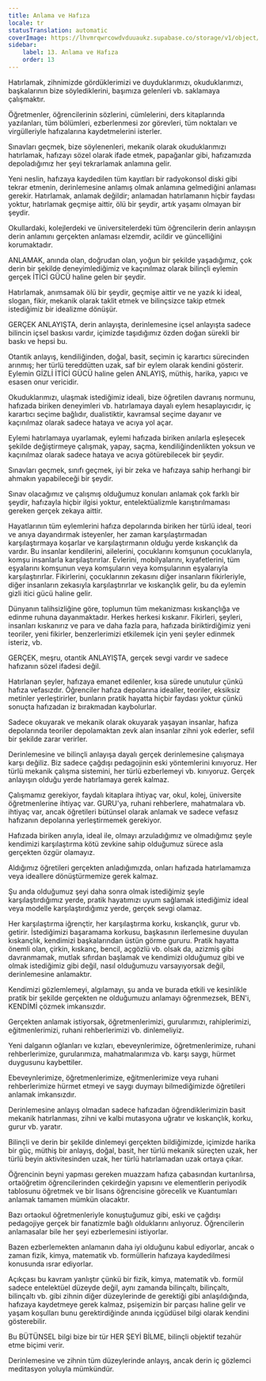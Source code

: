 ```yaml
---
title: Anlama ve Hafıza
locale: tr
statusTranslation: automatic
coverImage: https://lhvmrqwrcowdvduuaukz.supabase.co/storage/v1/object/public/strapi-uploads/small_cover-educacion-fundamental.webp-2d51a7828a2b1309555be27f7e2a61a0.webp
sidebar:
    label: 13. Anlama ve Hafıza
    order: 13
---
```

Hatırlamak, zihnimizde gördüklerimizi ve duyduklarımızı, okuduklarımızı, başkalarının bize söylediklerini, başımıza gelenleri vb. saklamaya çalışmaktır.

Öğretmenler, öğrencilerinin sözlerini, cümlelerini, ders kitaplarında yazılanları, tüm bölümleri, ezberlenmesi zor görevleri, tüm noktaları ve virgülleriyle hafızalarına kaydetmelerini isterler.

Sınavları geçmek, bize söylenenleri, mekanik olarak okuduklarımızı hatırlamak, hafızayı sözel olarak ifade etmek, papağanlar gibi, hafızamızda depoladığımız her şeyi tekrarlamak anlamına gelir.

Yeni neslin, hafızaya kaydedilen tüm kayıtları bir radyokonsol diski gibi tekrar etmenin, derinlemesine anlamış olmak anlamına gelmediğini anlaması gerekir. Hatırlamak, anlamak değildir; anlamadan hatırlamanın hiçbir faydası yoktur, hatırlamak geçmişe aittir, ölü bir şeydir, artık yaşamı olmayan bir şeydir.

Okullardaki, kolejlerdeki ve üniversitelerdeki tüm öğrencilerin derin anlayışın derin anlamını gerçekten anlaması elzemdir, acildir ve güncelliğini korumaktadır.

ANLAMAK, anında olan, doğrudan olan, yoğun bir şekilde yaşadığımız, çok derin bir şekilde deneyimlediğimiz ve kaçınılmaz olarak bilinçli eylemin gerçek İTİCİ GÜCÜ haline gelen bir şeydir.

Hatırlamak, anımsamak ölü bir şeydir, geçmişe aittir ve ne yazık ki ideal, slogan, fikir, mekanik olarak taklit etmek ve bilinçsizce takip etmek istediğimiz bir idealizme dönüşür.

GERÇEK ANLAYIŞTA, derin anlayışta, derinlemesine içsel anlayışta sadece bilincin içsel baskısı vardır, içimizde taşıdığımız özden doğan sürekli bir baskı ve hepsi bu.

Otantik anlayış, kendiliğinden, doğal, basit, seçimin iç karartıcı sürecinden arınmış; her türlü tereddütten uzak, saf bir eylem olarak kendini gösterir. Eylemin GİZLİ İTİCİ GÜCÜ haline gelen ANLAYIŞ, müthiş, harika, yapıcı ve esasen onur vericidir.

Okuduklarımızı, ulaşmak istediğimiz ideali, bize öğretilen davranış normunu, hafızada biriken deneyimleri vb. hatırlamaya dayalı eylem hesaplayıcıdır, iç karartıcı seçime bağlıdır, dualistiktir, kavramsal seçime dayanır ve kaçınılmaz olarak sadece hataya ve acıya yol açar.

Eylemi hatırlamaya uyarlamak, eylemi hafızada biriken anılarla eşleşecek şekilde değiştirmeye çalışmak, yapay, saçma, kendiliğindenlikten yoksun ve kaçınılmaz olarak sadece hataya ve acıya götürebilecek bir şeydir.

Sınavları geçmek, sınıfı geçmek, iyi bir zeka ve hafızaya sahip herhangi bir ahmakın yapabileceği bir şeydir.

Sınav olacağımız ve çalışmış olduğumuz konuları anlamak çok farklı bir şeydir, hafızayla hiçbir ilgisi yoktur, entelektüalizmle karıştırılmaması gereken gerçek zekaya aittir.

Hayatlarının tüm eylemlerini hafıza depolarında biriken her türlü ideal, teori ve anıya dayandırmak isteyenler, her zaman karşılaştırmadan karşılaştırmaya koşarlar ve karşılaştırmanın olduğu yerde kıskançlık da vardır. Bu insanlar kendilerini, ailelerini, çocuklarını komşunun çocuklarıyla, komşu insanlarla karşılaştırırlar. Evlerini, mobilyalarını, kıyafetlerini, tüm eşyalarını komşunun veya komşuların veya komşularının eşyalarıyla karşılaştırırlar. Fikirlerini, çocuklarının zekasını diğer insanların fikirleriyle, diğer insanların zekasıyla karşılaştırırlar ve kıskançlık gelir, bu da eylemin gizli itici gücü haline gelir.

Dünyanın talihsizliğine göre, toplumun tüm mekanizması kıskançlığa ve edinme ruhuna dayanmaktadır. Herkes herkesi kıskanır. Fikirleri, şeyleri, insanları kıskanırız ve para ve daha fazla para, hafızada biriktirdiğimiz yeni teoriler, yeni fikirler, benzerlerimizi etkilemek için yeni şeyler edinmek isteriz, vb.

GERÇEK, meşru, otantik ANLAYIŞTA, gerçek sevgi vardır ve sadece hafızanın sözel ifadesi değil.

Hatırlanan şeyler, hafızaya emanet edilenler, kısa sürede unutulur çünkü hafıza vefasızdır. Öğrenciler hafıza depolarına idealler, teoriler, eksiksiz metinler yerleştirirler, bunların pratik hayatta hiçbir faydası yoktur çünkü sonuçta hafızadan iz bırakmadan kaybolurlar.

Sadece okuyarak ve mekanik olarak okuyarak yaşayan insanlar, hafıza depolarında teoriler depolamaktan zevk alan insanlar zihni yok ederler, sefil bir şekilde zarar verirler.

Derinlemesine ve bilinçli anlayışa dayalı gerçek derinlemesine çalışmaya karşı değiliz. Biz sadece çağdışı pedagojinin eski yöntemlerini kınıyoruz. Her türlü mekanik çalışma sistemini, her türlü ezberlemeyi vb. kınıyoruz. Gerçek anlayışın olduğu yerde hatırlamaya gerek kalmaz.

Çalışmamız gerekiyor, faydalı kitaplara ihtiyaç var, okul, kolej, üniversite öğretmenlerine ihtiyaç var. GURU'ya, ruhani rehberlere, mahatmalara vb. ihtiyaç var, ancak öğretileri bütünsel olarak anlamak ve sadece vefasız hafızanın depolarına yerleştirmemek gerekiyor.

Hafızada biriken anıyla, ideal ile, olmayı arzuladığımız ve olmadığımız şeyle kendimizi karşılaştırma kötü zevkine sahip olduğumuz sürece asla gerçekten özgür olamayız.

Aldığımız öğretileri gerçekten anladığımızda, onları hafızada hatırlamamıza veya ideallere dönüştürmemize gerek kalmaz.

Şu anda olduğumuz şeyi daha sonra olmak istediğimiz şeyle karşılaştırdığımız yerde, pratik hayatımızı uyum sağlamak istediğimiz ideal veya modelle karşılaştırdığımız yerde, gerçek sevgi olamaz.

Her karşılaştırma iğrençtir, her karşılaştırma korku, kıskançlık, gurur vb. getirir. İstediğimizi başaramama korkusu, başkasının ilerlemesine duyulan kıskançlık, kendimizi başkalarından üstün görme gururu. Pratik hayatta önemli olan, çirkin, kıskanç, bencil, açgözlü vb. olsak da, azizmiş gibi davranmamak, mutlak sıfırdan başlamak ve kendimizi olduğumuz gibi ve olmak istediğimiz gibi değil, nasıl olduğumuzu varsayıyorsak değil, derinlemesine anlamaktır.

Kendimizi gözlemlemeyi, algılamayı, şu anda ve burada etkili ve kesinlikle pratik bir şekilde gerçekten ne olduğumuzu anlamayı öğrenmezsek, BEN'i, KENDİMİ çözmek imkansızdır.

Gerçekten anlamak istiyorsak, öğretmenlerimizi, gurularımızı, rahiplerimizi, eğitmenlerimizi, ruhani rehberlerimizi vb. dinlemeliyiz.

Yeni dalganın oğlanları ve kızları, ebeveynlerimize, öğretmenlerimize, ruhani rehberlerimize, gurularımıza, mahatmalarımıza vb. karşı saygı, hürmet duygusunu kaybettiler.

Ebeveynlerimize, öğretmenlerimize, eğitmenlerimize veya ruhani rehberlerimize hürmet etmeyi ve saygı duymayı bilmediğimizde öğretileri anlamak imkansızdır.

Derinlemesine anlayış olmadan sadece hafızadan öğrendiklerimizin basit mekanik hatırlanması, zihni ve kalbi mutasyona uğratır ve kıskançlık, korku, gurur vb. yaratır.

Bilinçli ve derin bir şekilde dinlemeyi gerçekten bildiğimizde, içimizde harika bir güç, müthiş bir anlayış, doğal, basit, her türlü mekanik süreçten uzak, her türlü beyin aktivitesinden uzak, her türlü hatırlamadan uzak ortaya çıkar.

Öğrencinin beyni yapması gereken muazzam hafıza çabasından kurtarılırsa, ortaöğretim öğrencilerinden çekirdeğin yapısını ve elementlerin periyodik tablosunu öğretmek ve bir lisans öğrencisine görecelik ve Kuantumları anlamak tamamen mümkün olacaktır.

Bazı ortaokul öğretmenleriyle konuştuğumuz gibi, eski ve çağdışı pedagojiye gerçek bir fanatizmle bağlı olduklarını anlıyoruz. Öğrencilerin anlamasalar bile her şeyi ezberlemesini istiyorlar.

Bazen ezberlemekten anlamanın daha iyi olduğunu kabul ediyorlar, ancak o zaman fizik, kimya, matematik vb. formüllerin hafızaya kaydedilmesi konusunda ısrar ediyorlar.

Açıkçası bu kavram yanlıştır çünkü bir fizik, kimya, matematik vb. formül sadece entelektüel düzeyde değil, aynı zamanda bilinçaltı, bilinçaltı, bilinçaltı vb. gibi zihnin diğer düzeylerinde de gerektiği gibi anlaşıldığında, hafızaya kaydetmeye gerek kalmaz, psişemizin bir parçası haline gelir ve yaşam koşulları bunu gerektirdiğinde anında içgüdüsel bilgi olarak kendini gösterebilir.

Bu BÜTÜNSEL bilgi bize bir tür HER ŞEYİ BİLME, bilinçli objektif tezahür etme biçimi verir.

Derinlemesine ve zihnin tüm düzeylerinde anlayış, ancak derin iç gözlemci meditasyon yoluyla mümkündür.

